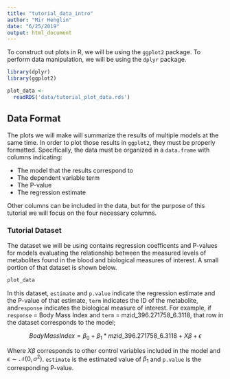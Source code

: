 ```yaml
---
title: "tutorial_data_intro"
author: "Mir Henglin"
date: "6/25/2019"
output: html_document
---
```


To construct out plots in R, we will be using the `ggplot2` package. To perform data manipulation, we will be using the `dplyr` package.

```r
library(dplyr)
library(ggplot2)
```

```r
plot_data <-
  readRDS('data/tutorial_plot_data.rds') 
```

## Data Format

The plots we will make will summarize the results of multiple models at the same time. In order to plot those results in `ggplot2`, they must be properly formatted. Specifically, the data must be organized in a `data.frame` with columns indicating:

* The model that the results correspond to
* The dependent variable term
* The P-value
* The regression estimate

Other columns can be included in the data, but for the purpose of this tutorial we will focus on the four necessary columns. 

### Tutorial Dataset

The dataset we will be using contains regression coefficents and P-values for models evaluating the relationship between the measured levels of metabolites found in the blood and biological measures of interest. A small portion of that dataset is shown below.

```r
plot_data
```

In this dataset, `estimate` and `p.value` indicate the regression estimate and the P-value of that estimate, `term` indicates the ID of the metabolite, and`response` indicates the biological measure of interest. For example, if `response` = Body Mass Index and `term` = mzid_396.271758_6.3118, that row in the dataset corresponds to the model;

$$Body Mass Index = \beta_0 + \beta_1 * mzid\_396.271758\_6.3118 + X\beta + \epsilon$$

Where $X\beta$ corresponds to other control variables included in the model and $\epsilon \sim \mathcal{N}(0, \sigma^2)$. `estimate` is the estimated value of $\beta_1$ and `p.value` is the corresponding P-value.
